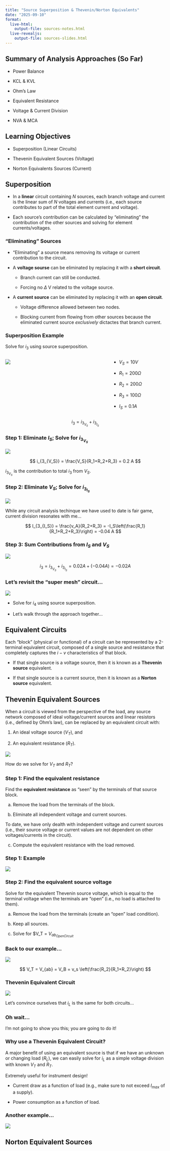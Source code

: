 ```yaml
---
title: "Source Superposition & Thevenin/Norton Equivalents"
date: "2025-09-10"
format:
  live-html: 
    output-file: sources-notes.html
  live-revealjs: 
    output-file: sources-slides.html
---
```


## Summary of Analysis Approaches (So Far)

- Power Balance

- KCL & KVL

- Ohm's Law

- Equivalent Resistance

- Voltage & Current Division

- NVA & MCA

## Learning Objectives

- Superposition (Linear Circuits)

- Thevenin Equivalent Sources (Voltage)

- Norton Equivalents Sources (Current)

## Superposition

::: {.callout-note title="Superposition Statement"}
- In a **linear** circuit containing $N$ sources, each branch voltage and
current is the linear sum of $N$ voltages and currents (i.e., each source
contributes to part of the total element current and voltage).

- Each source's contribution can be calculated by "eliminating" the contribution
of the other sources and solving for element currents/voltages.
:::

### "Eliminating" Sources

- "Eliminating" a source means removing its voltage or current contribution to the circuit.

- A **voltage sourse** can be eliminated by replacing it with a **short circuit**.  

    - Branch current can still be conducted.
    
    - Forcing no $\Delta$ V related to the voltage source.

- A **current source** can be eliminated by replacing it with an **open circuit**.

    - Voltage difference allowed between two nodes.
    
    - Blocking current from flowing from other sources because the eliminated current source *exclusively* dictactes that branch current.

### Superposition Example

::: callout-note
Solve for $i_3$ using source superposition.
:::

:::: {.columns}
::: {.column width=65%}
![](images/superposition_two_sources.png)
:::
::: {.column width=35%}
- $V_S = 10 V$

- $R_1 = 200 \Omega$

- $R_2 = 200 \Omega$

- $R_3 = 100 \Omega$

- $I_S = 0.1 A$
:::
::::

:::callout-note
$$
i_3 = i_{3_{V_S}} + i_{3_{I_S}}
$$
:::

### Step 1: Eliminate $I_S$; Solve for $i_{3_{V_S}}$

![](images/superposition_two_sources_eliminate_Is.png){fig-align="center"}

$$
i_{3_{V_S}} = \frac{V_S}{R_1+R_2+R_3} = 0.2 A
$$

::: callout-note
$i_{3_{V_S}}$ is the contribution to total $i_3$ from $V_S$.
:::

### Step 2: Eliminate $V_S$; Solve for $i_{3_{I_S}}$

![](images/superposition_two_sources_eliminate_Vs.png){fig-align="center"}

::: callout-tip
While any circuit analysis techinque we have used to date is fair game, current division resonates with me...
:::

$$
I_{3_{I_S}} = \frac{v_A}{R_2+R_3} = -I_S\left(\frac{R_1}{R_1+R_2+R_3}\right) = -0.04 A
$$

### Step 3: Sum Contributions from $I_S$ and $V_S$

![](images/superposition_two_sources.png){fig-align="center"}

$$
i_3 = i_{3_{V_S}} + i_{3_{I_S}} = 0.02 A + (-0.04 A) = -0.02 A
$$

### Let's revisit the "super mesh" circuit...

![](images/superposition_super_mesh.png){fig-align="center"}

- Solve for $i_4$ using source superposition.

- Let's walk through the approach together...

## Equivalent Circuits

::: callout-important
Each "block" (physical or functional) of a circuit can be represented by a
2-terminal equivalent circuit, composed of a single source and resistance that
completely captures the $i-v$ characteristics of that block.

- If that single source is a voltage source, then it is known as a **Thevenin
source** equivalent.

- If that single source is a current source, then it is known as a **Norton
source** equivalent.
:::

## Thevenin Equivalent Sources

::: {.callout-note title="Thevenin Theorem"}
When a circuit is viewed from the perspective of the load, any source network composed of ideal voltage/current sources and linear resistors (i.e., defined by Ohm's law), can be replaced by an equivalent circuit with:

1. An ideal voltage source ($V_T$), and

2. An equivalent resistance ($R_T$).
:::

![](images/thevenin.png){fig-align="center"}

How do we solve for $V_T$ and $R_T$?

### Step 1: Find the equivalent resistance

Find the **equivalent resistance** as "seen" by the terminals of that source block.

a. Remove the load from the terminals of the block.

b. Eliminate all independent voltage and current sources.

::: callout-note
To date, we have only dealth with independent voltage and current sources (i.e., their source voltage or current values are not dependent on other voltages/currents in the circuit).
:::

c. Compute the equivalent resistance with the load removed.

### Step 1: Example

![](images/thevenin_R_T.png){fig-align="center"}

### Step 2: Find the equivalent source voltage

Solve for the equivalent Thevenin source voltage, which is equal to the terminal
voltage when the terminals are "open" (i.e., no load is attached to them).

a. Remove the load from the terminals (create an "open" load condition).

b. Keep all sources.

c. Solve for $V_T = $V_{{ab}_{Open Circuit}}$ 

### Back to our example...

![](images/thevenin_V_T.png){fig-align="center"}

$$
V_T = V_{ab} = V_B = v_s \left(\frac{R_2}{R_1+R_2}\right)
$$

### Thevenin Equivalent Circuit

![](images/thevenin_equiv_ex.png){fig-align="center"}

::: {.callout-tip title="Are these equivalent?"}
Let's convince ourselves that $i_L$ is the same for both circuits...
:::

### Oh wait...

I'm not going to show you this; you are going to do it!
 
### Why use a Thevenin Equivalent Circuit?

::: callout-important
A major benefit of using an equivalent source is that if we have an unknown or changing load ($R_L$), we can easily solve for $i_L$ as a simple voltage division with known $V_T$ and $R_T$.

Extremely useful for instrument design!

- Current draw as a function of load (e.g., make sure to not exceed $I_{max}$ of a supply).

- Power consumption as a function of load.
:::

### Another example...

![](images/thevenin_ex2.png){fig-align="center"}

 
## Norton Equivalent Sources